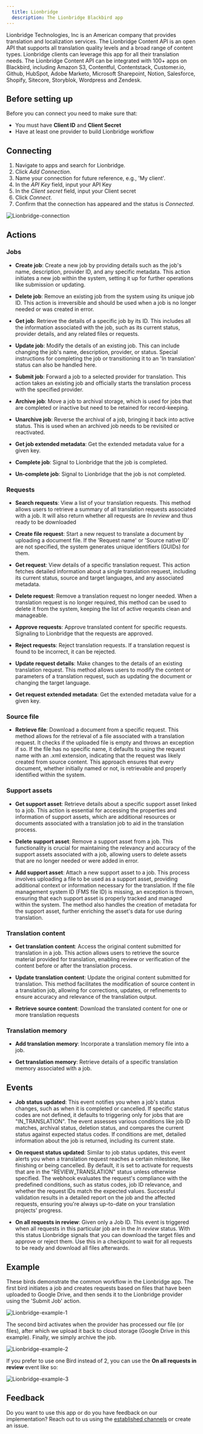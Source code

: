 ```yaml
---
  title: Lionbridge
  description: The Lionbridge Blackbird app
---
```


<LinkCard title="View on Github" target="_blank" href="https://github.com/bb-io/Lionbridge" icon="github" />

Lionbridge Technologies, Inc is an American company that provides translation and localization services. The Lionbridge Content API is an open API that supports all translation quality levels and a broad range of content types. Lionbridge clients can leverage this app for all their translation needs. The Lionbridge Content API can be integrated with 100+ apps on Blackbird, including Amazon S3, Contentful, Contentstack, Customer.io, Github, HubSpot, Adobe Marketo, Microsoft Sharepoint, Notion, Salesforce, Shopify, Sitecore, Storyblok, Wordpress and Zendesk.

## Before setting up

Before you can connect you need to make sure that:

- You must have **Client ID** and **Client Secret**
- Have at least one provider to build Lionbridge workflow

## Connecting 

1. Navigate to apps and search for Lionbridge.
2. Click _Add Connection_.
3. Name your connection for future reference, e.g., 'My client'.
4. In the _API Key_ field, input your API Key
5. In the _Client secret_ field, input your Client secret
6. Click _Connect_.
7. Confirm that the connection has appeared and the status is _Connected_.

![Lionbridge-connection](https://raw.githubusercontent.com/bb-io/Lionbridge/main/image/README/Lionbridge-connection.png)

## Actions

### Jobs

- **Create job**: Create a new job by providing details such as the job's name, description, provider ID, and any specific metadata. This action initiates a new job within the system, setting it up for further operations like submission or updating.

- **Delete job**: Remove an existing job from the system using its unique job ID. This action is irreversible and should be used when a job is no longer needed or was created in error.

- **Get job**: Retrieve the details of a specific job by its ID. This includes all the information associated with the job, such as its current status, provider details, and any related files or requests.

- **Update job**: Modify the details of an existing job. This can include changing the job's name, description, provider, or status. Special instructions for completing the job or transitioning it to an 'In translation' status can also be handled here.

- **Submit job**: Forward a job to a selected provider for translation. This action takes an existing job and officially starts the translation process with the specified provider.

- **Archive job**: Move a job to archival storage, which is used for jobs that are completed or inactive but need to be retained for record-keeping.

- **Unarchive job**: Reverse the archival of a job, bringing it back into active status. This is used when an archived job needs to be revisited or reactivated.

- **Get job extended metadata**: Get the extended metadata value for a given key.

- **Complete job**: Signal to Lionbridge that the job is completed.

- **Un-complete job**: Signal to Lionbridge that the job is not completed.

### Requests

- **Search requests**: View a list of your translation requests. This method allows users to retrieve a summary of all translation requests associated with a job. It will also return whether all requests are *In review* and thus ready to be downloaded

- **Create file request**: Start a new request to translate a document by uploading a document file. If the 'Request name' or 'Source native ID' are not specified, the system generates unique identifiers (GUIDs) for them.

- **Get request**: View details of a specific translation request. This action fetches detailed information about a single translation request, including its current status, source and target languages, and any associated metadata.

- **Delete request**: Remove a translation request no longer needed. When a translation request is no longer required, this method can be used to delete it from the system, keeping the list of active requests clean and manageable.

- **Approve requests**: Approve translated content for specific requests. Signaling to Lionbridge that the requests are approved.

- **Reject requests**: Reject translation requests. If a translation request is found to be incorrect, it can be rejected.

- **Update request details**: Make changes to the details of an existing translation request. This method allows users to modify the content or parameters of a translation request, such as updating the document or changing the target language.

- **Get request extended metadata**: Get the extended metadata value for a given key.

### Source file

- **Retrieve file**: Download a document from a specific request. This method allows for the retrieval of a file associated with a translation request. It checks if the uploaded file is empty and throws an exception if so. If the file has no specific name, it defaults to using the request name with an .xml extension, indicating that the request was likely created from source content. This approach ensures that every document, whether initially named or not, is retrievable and properly identified within the system.

### Support assets

- **Get support asset**: Retrieve details about a specific support asset linked to a job. This action is essential for accessing the properties and information of support assets, which are additional resources or documents associated with a translation job to aid in the translation process.

- **Delete support asset**: Remove a support asset from a job. This functionality is crucial for maintaining the relevancy and accuracy of the support assets associated with a job, allowing users to delete assets that are no longer needed or were added in error.

- **Add support asset**: Attach a new support asset to a job. This process involves uploading a file to be used as a support asset, providing additional context or information necessary for the translation. If the file management system ID (FMS file ID) is missing, an exception is thrown, ensuring that each support asset is properly tracked and managed within the system. The method also handles the creation of metadata for the support asset, further enriching the asset's data for use during translation.

### Translation content

- **Get translation content**: Access the original content submitted for translation in a job. This action allows users to retrieve the source material provided for translation, enabling review or verification of the content before or after the translation process.

- **Update translation content**: Update the original content submitted for translation. This method facilitates the modification of source content in a translation job, allowing for corrections, updates, or refinements to ensure accuracy and relevance of the translation output.

- **Retrieve source content**: Download the translated content for one or more translation requests

### Translation memory

- **Add translation memory**: Incorporate a translation memory file into a job.

- **Get translation memory**: Retrieve details of a specific translation memory associated with a job.

## Events

- **Job status updated**: This event notifies you when a job's status changes, such as when it is completed or cancelled. If specific status codes are not defined, it defaults to triggering only for jobs that are "IN_TRANSLATION". The event assesses various conditions like job ID matches, archival status, deletion status, and compares the current status against expected status codes. If conditions are met, detailed information about the job is returned, including its current state.

- **On request status updated**: Similar to job status updates, this event alerts you when a translation request reaches a certain milestone, like finishing or being cancelled. By default, it is set to activate for requests that are in the "REVIEW_TRANSLATION" status unless otherwise specified. The webhook evaluates the request's compliance with the predefined conditions, such as status codes, job ID relevance, and whether the request IDs match the expected values. Successful validation results in a detailed report on the job and the affected requests, ensuring you're always up-to-date on your translation projects' progress.

- **On all requests in review**: Given only a Job ID. This event is triggered when all requests in this particular job are in the *In review* status. With this status Lionbridge signals that you can download the target files and approve or reject them. Use this in a checkpoint to wait for all requests to be ready and download all files afterwards.

## Example

These birds demonstrate the common workflow in the Lionbridge app.
The first bird initiates a job and creates requests based on files that have been uploaded to Google Drive, and then sends it to the Lionbridge provider using the 'Submit Job' action.

![Lionbridge-example-1](https://raw.githubusercontent.com/bb-io/Lionbridge/main/image/README/Lionbridge-example-1.png)

The second bird activates when the provider has processed our file (or files), after which we upload it back to cloud storage (Google Drive in this example). Finally, we simply archive the job.

![Lionbridge-example-2](https://raw.githubusercontent.com/bb-io/Lionbridge/main/image/README/Lionbridge-example-2.png)

If you prefer to use one Bird instead of 2, you can use the **On all requests in review** event like so:

![Lionbridge-example-3](https://raw.githubusercontent.com/bb-io/Lionbridge/main/image/README/1738156311174.png)

## Feedback

Do you want to use this app or do you have feedback on our implementation? Reach out to us using the [established channels](https://www.blackbird.io/) or create an issue.

